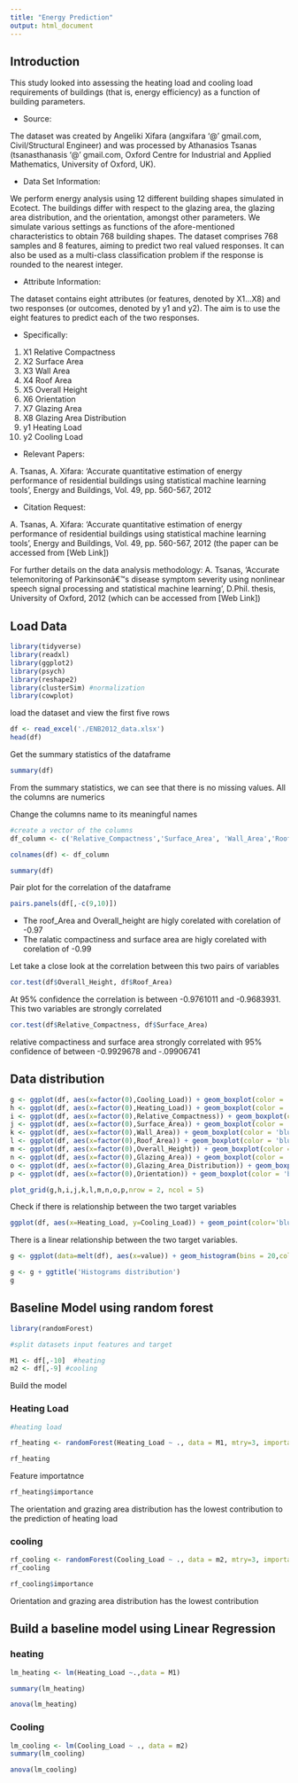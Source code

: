 ```yaml
---
title: "Energy Prediction"
output: html_document
---
```


## Introduction

This study looked into assessing the heating load and cooling load requirements of buildings (that is, energy efficiency) as a function of building parameters.

- Source:

The dataset was created by Angeliki Xifara (angxifara '@' gmail.com, Civil/Structural Engineer) and was processed by Athanasios Tsanas (tsanasthanasis '@' gmail.com, Oxford Centre for Industrial and Applied Mathematics, University of Oxford, UK).

- Data Set Information:

We perform energy analysis using 12 different building shapes simulated in Ecotect. The buildings differ with respect to the glazing area, the glazing area distribution, and the orientation, amongst other parameters. We simulate various settings as functions of the afore-mentioned characteristics to obtain 768 building shapes. The dataset comprises 768 samples and 8 features, aiming to predict two real valued responses. It can also be used as a multi-class classification problem if the response is rounded to the nearest integer.

- Attribute Information:

The dataset contains eight attributes (or features, denoted by X1...X8) and two responses (or outcomes, denoted by y1 and y2). The aim is to use the eight features to predict each of the two responses. 

- Specifically: 
1. X1	Relative Compactness 
1. X2	Surface Area 
1. X3	Wall Area 
1. X4	Roof Area 
1. X5	Overall Height 
1. X6	Orientation 
1. X7	Glazing Area 
1. X8	Glazing Area Distribution 
1. y1	Heating Load 
1. y2	Cooling Load

- Relevant Papers:

A. Tsanas, A. Xifara: 'Accurate quantitative estimation of energy performance of residential buildings using statistical machine learning tools', Energy and Buildings, Vol. 49, pp. 560-567, 2012



- Citation Request:

A. Tsanas, A. Xifara: 'Accurate quantitative estimation of energy performance of residential buildings using statistical machine learning tools', Energy and Buildings, Vol. 49, pp. 560-567, 2012 (the paper can be accessed from [Web Link]) 

For further details on the data analysis methodology: 
A. Tsanas, 'Accurate telemonitoring of Parkinsonâ€™s disease symptom severity using nonlinear speech signal processing and statistical machine learning', D.Phil. thesis, University of Oxford, 2012 (which can be accessed from [Web Link])


## Load Data

```r
library(tidyverse)
library(readxl)
library(ggplot2)
library(psych)
library(reshape2)
library(clusterSim) #normalization
library(cowplot)

```

load the dataset and view the first five rows 

```r
df <- read_excel('./ENB2012_data.xlsx')
head(df)
```

Get the summary statistics of the dataframe

```r

summary(df)

```

From the summary statistics, we can see that there is no missing values.
All the columns are numerics

Change the columns name to its meaningful names

```r
#create a vector of the columns
df_column <- c('Relative_Compactness','Surface_Area', 'Wall_Area','Roof_Area','Overall_Height','Orientation','Glazing_Area','Glazing_Area_Distribution','Heating_Load','Cooling_Load')

colnames(df) <- df_column

summary(df)

```

Pair plot for the correlation of the dataframe

```r
pairs.panels(df[,-c(9,10)])

```

- The roof_Area and Overall_height are higly corelated with corelation of -0.97
- The ralatic compactiness and surface area are higly corelated with corelation of -0.99


Let take a close look at the correlation between this two pairs of variables

```r

cor.test(df$Overall_Height, df$Roof_Area)

```

At 95% confidence the correlation is between -0.9761011 and -0.9683931. 
This two variables are strongly correlated


```r

cor.test(df$Relative_Compactness, df$Surface_Area)

```

relative compactiness and surface area strongly correlated with 95% confidence of between -0.9929678 and -.09906741






## Data distribution

```r
g <- ggplot(df, aes(x=factor(0),Cooling_Load)) + geom_boxplot(color = 'blue') + theme_classic()
h <- ggplot(df, aes(x=factor(0),Heating_Load)) + geom_boxplot(color = 'blue') + theme_classic()
i <- ggplot(df, aes(x=factor(0),Relative_Compactness)) + geom_boxplot(color = 'blue') + theme_classic()
j <- ggplot(df, aes(x=factor(0),Surface_Area)) + geom_boxplot(color = 'blue') + theme_classic()
k <- ggplot(df, aes(x=factor(0),Wall_Area)) + geom_boxplot(color = 'blue') + theme_classic()
l <- ggplot(df, aes(x=factor(0),Roof_Area)) + geom_boxplot(color = 'blue') + theme_classic()
m <- ggplot(df, aes(x=factor(0),Overall_Height)) + geom_boxplot(color = 'blue') + theme_classic()
n <- ggplot(df, aes(x=factor(0),Glazing_Area)) + geom_boxplot(color = 'blue') + theme_classic()
o <- ggplot(df, aes(x=factor(0),Glazing_Area_Distribution)) + geom_boxplot(color = 'blue') + theme_classic()
p <- ggplot(df, aes(x=factor(0),Orientation)) + geom_boxplot(color = 'blue') + theme_classic()

plot_grid(g,h,i,j,k,l,m,n,o,p,nrow = 2, ncol = 5)


```



Check if there is relationship between the two target variables

```r

ggplot(df, aes(x=Heating_Load, y=Cooling_Load)) + geom_point(color='blue') + theme_classic()

```




There is a linear relationship between the two target variables.




```r


g <- ggplot(data=melt(df), aes(x=value)) + geom_histogram(bins = 20,color='blue', fill ='white') + facet_wrap(~variable, scales = 'free_x') + theme_classic()

g <- g + ggtitle('Histograms distribution')
g
``` 






## Baseline Model using random forest

```r
library(randomForest)

#split datasets input features and target

M1 <- df[,-10]  #heating
m2 <- df[,-9] #cooling


```

Build the model

### Heating Load

```r
#heating load

rf_heating <- randomForest(Heating_Load ~ ., data = M1, mtry=3, importance = TRUE, na.action = na.omit)

rf_heating

```


Feature importatnce
```r
rf_heating$importance
```

The orientation and grazing area distribution has the lowest contribution to the prediction of heating load


### cooling

```r

rf_cooling <- randomForest(Cooling_Load ~ ., data = m2, mtry=3, importance = TRUE, na.action = na.omit)
rf_cooling
```

```r
rf_cooling$importance
```

Orientation and grazing area distribution has the lowest contribution


## Build a baseline model using Linear Regression

### heating

```r
lm_heating <- lm(Heating_Load ~.,data = M1)

summary(lm_heating)

```

```r
anova(lm_heating)
```


### Cooling

```r

lm_cooling <- lm(Cooling_Load ~ ., data = m2)
summary(lm_cooling)

```

```r
anova(lm_cooling)
```

